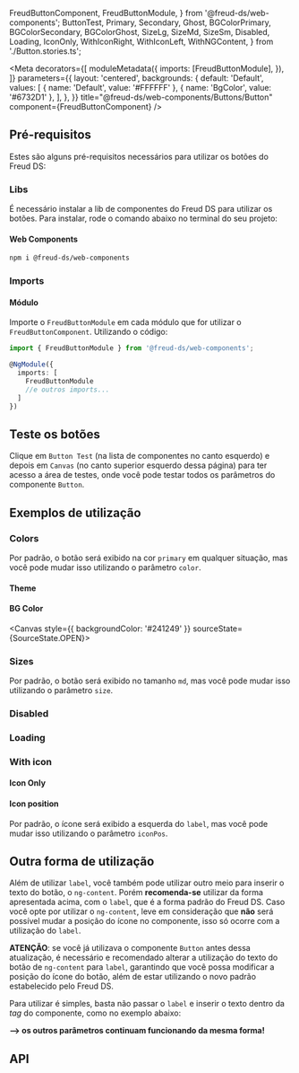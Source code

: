   FreudButtonComponent,
  FreudButtonModule,
} from '@freud-ds/web-components';
  ButtonTest,
  Primary,
  Secondary,
  Ghost,
  BGColorPrimary,
  BGColorSecondary,
  BGColorGhost,
  SizeLg,
  SizeMd,
  SizeSm,
  Disabled,
  Loading,
  IconOnly,
  WithIconRight,
  WithIconLeft,
  WithNGContent,
} from './Button.stories.ts';

<Meta
  decorators={[
    moduleMetadata({
      imports: [FreudButtonModule],
    }),
  ]}
  parameters={{
    layout: 'centered',
    backgrounds: {
      default: 'Default',
      values: [
        { name: 'Default', value: '#FFFFFF' },
        { name: 'BgColor', value: '#6732D1' },
      ],
    },
  }}
  title="@freud-ds/web-components/Buttons/Button"
  component={FreudButtonComponent}
/>

<FreudHeaderComponent
  title="Button"
  description="Componente próprio do Freud DS, utilizado para acionar uma ação ou evento."
/>

## Pré-requisitos

Estes são alguns pré-requisitos necessários para utilizar os botões do Freud DS:

### Libs

É necessário instalar a lib de componentes do Freud DS para utilizar os botões. Para instalar, rode o comando abaixo
no terminal do seu projeto:

#### Web Components

```bash
npm i @freud-ds/web-components
```

### Imports

#### Módulo

Importe o `FreudButtonModule` em cada módulo que for utilizar o `FreudButtonComponent`. Utilizando o código:

```ts
import { FreudButtonModule } from '@freud-ds/web-components';

@NgModule({
  imports: [
    FreudButtonModule
    //e outros imports...
  ]
})
```

## Teste os botões

Clique em `Button Test` (na lista de componentes no canto esquerdo) e depois em `Canvas` (no canto superior esquerdo dessa página)
para ter acesso a área de testes, onde você pode testar todos os parâmetros do componente `Button`.

<Canvas sourceState={SourceState.NONE}>
  <Story story={ButtonTest} />
</Canvas>

## Exemplos de utilização

### Colors

Por padrão, o botão será exibido na cor `primary` em qualquer situação, mas você pode mudar isso utilizando o parâmetro `color`.

#### Theme

<Canvas sourceState={SourceState.OPEN}>
  <Story story={Primary} />
  <Story story={Secondary} />
  <Story story={Ghost} />
</Canvas>

#### BG Color

<Canvas style={{ backgroundColor: '#241249' }} sourceState={SourceState.OPEN}>
  <Story story={BGColorPrimary} />
  <Story story={BGColorSecondary} />
  <Story story={BGColorGhost} />
</Canvas>

### Sizes

Por padrão, o botão será exibido no tamanho `md`, mas você pode mudar isso utilizando o parâmetro `size`.

<Canvas sourceState={SourceState.OPEN}>
  <Story story={SizeLg} />
  <Story story={SizeMd} />
  <Story story={SizeSm} />
</Canvas>

### Disabled

<Canvas sourceState={SourceState.OPEN}>
  <Story story={Disabled} />
</Canvas>

### Loading

<Canvas sourceState={SourceState.OPEN}>
  <Story story={Loading} />
</Canvas>

### With icon

#### Icon Only

<Canvas sourceState={SourceState.OPEN}>
  <Story story={IconOnly} />
</Canvas>

#### Icon position

Por padrão, o ícone será exibido a esquerda do `label`, mas você pode mudar isso utilizando o parâmetro `iconPos`.

<Canvas sourceState={SourceState.OPEN}>
  <Story story={WithIconLeft} />
  <Story story={WithIconRight} />
</Canvas>

## Outra forma de utilização

Além de utilizar `label`, você também pode utilizar outro meio para inserir o texto do botão, o `ng-content`.
Porém **recomenda-se** utilizar da forma apresentada acima, com o `label`, que é a forma padrão do Freud DS.
Caso você opte por utilizar o `ng-content`, leve em consideração que **não** será possível mudar a posição do ícone no componente,
isso só ocorre com a utilização do `label`.

**ATENÇÃO**: se você já utilizava o componente `Button` antes dessa atualização, é necessário e recomendado alterar a utilização do texto do botão de `ng-content` para `label`,
garantindo que você possa modificar a posição do ícone do botão, além de estar utilizando o novo padrão estabelecido pelo Freud DS.

Para utilizar é simples, basta não passar o `label` e inserir o texto dentro da _tag_ do componente, como no exemplo abaixo:

**--> os outros parâmetros continuam funcionando da mesma forma!**

<Canvas sourceState={SourceState.OPEN}>
  <Story story={WithNGContent} />
</Canvas>

## API

<ArgTypes of={FreudButtonComponent} />
